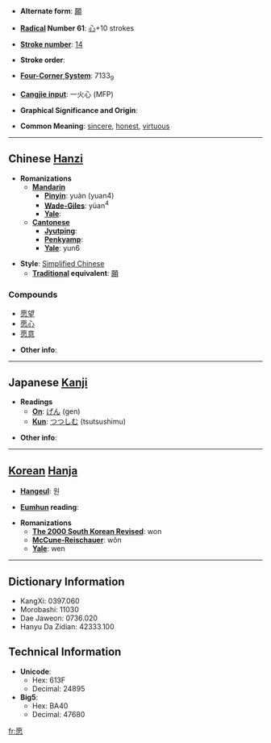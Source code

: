 * '''Alternate form''': [[願]]

* '''[[Wiktionary:Chinese radical index| Radical]] Number 61''': [[Wiktionary:Chinese radical index 心|心]]+10 strokes

* '''[[Wiktionary:Chinese total strokes index|Stroke number]]''': [[Wiktionary:Chinese total strokes index 14|14]]

* '''Stroke order''': 

* '''[[Wiktionary:Chinese four corner index|Four-Corner System]]''': 7133<sub>9</sub>

* '''[[Wiktionary:Chinese Cangjie index|Cangjie input]]''': 一火心 (MFP)

* '''Graphical Significance and Origin''': 

* '''Common Meaning''': [[sincere]], [[honest]], [[virtuous]]

----

== Chinese [[Hanzi]] ==

* '''Romanizations'''
** '''[[Mandarin]]'''
*** '''[[Pinyin]]''': yuàn (yuan4)
*** '''[[Wade-Giles]]''': yüan<sup>4</sup>
*** '''[[Yale]]''': 
** '''[[Cantonese]]'''
*** '''[[Jyutping]]''':
*** '''[[Penkyamp]]''': 
*** '''[[Yale]]''': yun6

* '''Style''': [[Simplified Chinese]] 
** '''[[Traditional Chinese|Traditional]] equivalent''': [[願]]

===Compounds===
*[[愿望]]
*[[愿心]]
*[[愿意]]

* '''Other info''': 

----

== Japanese [[Kanji]] ==

* '''Readings'''
** '''[[On]]''': [[げん]] (gen)
** '''[[Kun]]''': [[つつしむ]] (tsutsushimu)

* '''Other info''':  

----

== [[Korean]] [[Hanja]] ==

* '''[[Hangeul]]''': 원

* '''[[Eumhun]] reading''': 

* '''Romanizations'''
** '''[[The 2000 South Korean Revised Romanization|The 2000 South Korean Revised]]''': won
** '''[[McCune-Reischauer]]''': wŏn
** '''[[Yale]]''': wen

----

== Dictionary Information ==

* KangXi: 0397.060
* Morobashi: 11030
* Dae Jaweon: 0736.020
* Hanyu Da Zidian: 42333.100

== Technical Information ==

* '''Unicode''':
** Hex: 613F
** Decimal: 24895
* '''Big5''':
** Hex: BA40
** Decimal: 47680

[[fr:愿]]